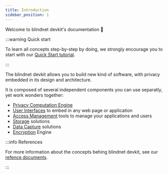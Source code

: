 ```yaml
---
title: Introduction
sidebar_position: 1
---
```


Welcome to blindnet devkit's documentation :wave:

:::warning Quick start

To learn all concepts step-by-step by doing, we strongly encourage you to start with our [Quick Start tutorial](./tutorial).

:::

The blindnet devkit allows you to build new kind of software, with privacy embedded in its design and architecture.

It is composed of several independent components you can use separatly, yet work wonders together:

- [Privacy Computation Engine](./computation/introduction)
- [User Interfaces](./interfaces) to embed in any web page or application
- [Access Management](./access-management) tools to manage your applications and users
- [Storage](./storage) solutions
- [Data Capture](./data-capture) solutions
- [Encryption](./encryption) Engine


:::info References

For more information about the concepts behing blindnet devkit, see our [refence documents](./references).

:::
